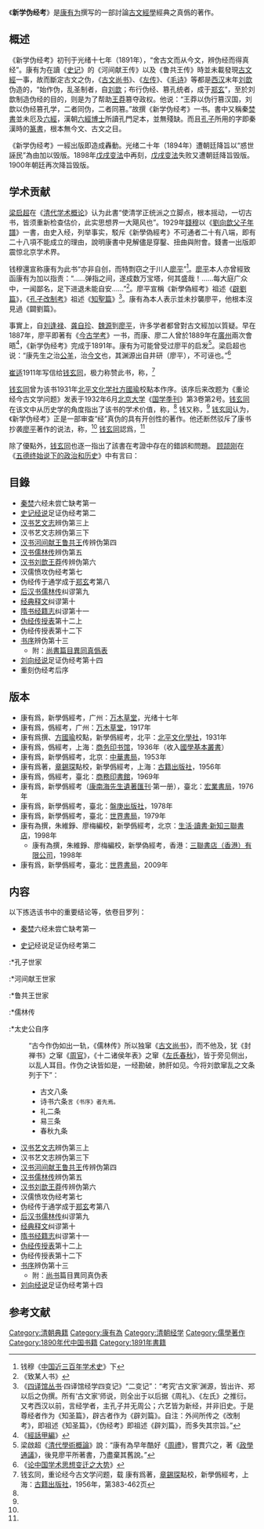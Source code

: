 {{Veil|time=2015-09-12T07:02:55+00:00}}
《'''新学伪经考'''》是[[康有为|康有为]]撰写的一部討論[[古文經學|古文經學]]經典之真僞的著作。

==概述==
{{wikisource|新學僞經考}}
《新学伪经考》初刊于光绪十七年（1891年），“舍古文而从今文，辨伪经而得真经”。康有为在讀《[[史记|史记]]》的《河间献王传》以及《鲁共王传》時並未載發現[[古文經|古文經]]一事，故而斷定古文之伪，《[[古文尚书|古文尚书]]》、《[[左传|左传]]》、《[[毛诗|毛诗]]》等都是[[西汉|西汉]]末年[[刘歆|刘歆]]伪造的，“始作伪，乱圣制者，自[[刘歆|刘歆]]；布行伪经、篡孔统者，成于[[郑玄|郑玄]]”，至於刘歆制造伪经的目的，则是为了帮助[[王莽|王莽]]篡夺政权。他说：“王莽以伪行篡汉国，刘歆以伪经篡孔学，二者同伪，二者同篡。”故撰《新学伪经考》一书。書中又稱秦[[焚書|焚書]]並未厄及[[六經|六經]]，漢朝[[六經博士|六經博士]]所讀孔門足本，並無殘缺。而且[[孔子|孔子]]所用的字即秦漢時的[[篆書|篆書]]，根本無今文、古文之目。

《新学伪经考》一經出版即造成轟動。光绪二十年（1894年）遭朝廷降旨以“惑世誣民”為由加以毁版。1898年[[戊戌变法|戊戌变法]]中再刻，[[戊戌变法|戊戌变法]]失败又遭朝廷降旨毁版。1900年朝廷再次降旨毁版。

==学术贡献==
[[梁启超|梁启超]]在《[[清代学术概论|清代学术概论]]》认为此書“使清学正统派之立脚点，根本摇动，一切古书，皆须重新检查估价，此实思想界一大飓风也”。1929年[[錢穆|錢穆]]以《[[劉向歆父子年譜|劉向歆父子年譜]]》一書，由史入经，列举事实，駁斥《新學偽經考》不可通者二十有八端，即有二十八項不能成立的理由，說明康書中見解儘是穿鑿、扭曲與附會。錢書一出版即震惊北京学术界。

钱穆還宣称康有为此书“亦非自创，而特剽窃之于川人[[廖平|廖平]]”<ref>钱穆《[[中国近三百年学术史|中国近三百年学术史]]》下</ref>。[[廖平|廖平]]本人亦曾經致函康有为加以指责：“……弹指之间，遂成数万宝塔，何其盛哉！……每大庭广众中，一闻鄙名，足下进退未能自安……”<ref>《致某人书》</ref>。廖平宣稱《新學偽經考》祖述《[[辟劉篇|辟劉篇]]》，《[[孔子改制考|孔子改制考]]》祖述《[[知聖篇|知聖篇]]》<ref>《[[四译馆丛书|四译馆丛书]]·四译馆经学四变记》“二变记”：“考究‘古文家’渊源，皆出许、郑以后之伪撰。所有‘古文家’师说，则全出于以后据《周礼》、《左氏》之推衍。又考西汉以前，言经学者，主孔子并无周公；六艺皆为新经，并非旧史。于是尊经者作为《知圣篇》，辟古者作为《辟刘篇》。自注：外间所传之《改制考》，即祖述《知圣篇》，《伪经考》即祖述《辟刘篇》，而多失其宗旨。”</ref>。康有為本人表示並未抄襲廖平，他根本沒見過《闢劉篇》。

事實上，自[[刘逢禄|刘逢禄]]、[[龚自珍|龚自珍]]、[[魏源|魏源]]到[[廖平|廖平]]，许多学者都曾對古文經加以質疑。早在1887年，廖平即著有《[[今古学考|今古学考]]》一书，而康、廖二人曾於1889年在[[廣州|廣州]]兩次會晤<ref>《[[經話甲編|經話甲編]]》</ref>，《新学伪经考》完成于1891年。康有为可能曾受过廖平的启发<ref>梁啟超《[[清代學術概論|清代學術概論]]》說：“康有為早年酷好《[[周禮|周禮]]》，嘗貫穴之，著《[[政學通議|政學通議]]》，後見廖平所著書，乃盡棄其舊說。”</ref>。梁启超也说：“康先生之治[[春秋公羊傳|公羊]]，治[[今文經學|今文]]也，其渊源出自井研（廖平），不可诬也。”<ref>《[[论中国学术思想变迁之大势|论中国学术思想变迁之大势]]》</ref>

[[崔适|崔适]]1911年写信给[[钱玄同|钱玄同]]，极力称赞此书，称，<ref name=qian>钱玄同，重论经今古文学问题，载 康有爲著，[[章錫琛|章錫琛]]點校，新學僞經考，上海：[[古籍出版社|古籍出版社]]，1956年，第383-462页</ref>
{{quote|《新学伪经考》字字精确，自汉以来未有能及之者。}}

{{wikisource|重论经今古文学问题}}
[[钱玄同|钱玄同]]曾为该书1931年[[北平文化学社|北平文化学社]][[方國瑜|方國瑜]]校點本作序。该序后来改题为《重论经今古文学问题》发表于1932年6月[[北京大学|北京大学]]《[[国学季刊|国学季刊]]》第3卷第2号。[[钱玄同|钱玄同]]在该文中从历史学的角度指出了该书的学术价值，称，<ref name=qian/>
{{quote|凡治历史科学，第一步必要的工作是“审查史料的真伪”，简称可曰“辨伪”。}}
钱又称，<ref name=qian/>
{{quote|过去的学术界，是被“宗经”的思想支配的。而自宋以来多数学者所宗之经，则更是杂凑之书，就是流俗所谓[[十三经|十三经]]也者。}}
[[钱玄同|钱玄同]]认为，《新学伪经考》正是一部审查“经”真伪的具有开创性的著作。他还断然驳斥了康书抄袭[[廖平|廖平]]著作的说法，称，<ref name=qian/>
{{quote|我以为康氏政见之好坏，今文经说之然否，那是别一问题。就《新学伪经考》这书而论，断不能与[[廖平|廖平]]的《[[今古学考|今古学考]]》等书相提并论。廖氏之书，东拉西扯，凭臆妄断，拉杂失伦，有如梦呓，正是十足的昏乱思想的代表，和“考证”、“辨伪”这两个词儿断断联接不上。康氏这书，全用清儒的考证方法。——这考证方法是科学的方法，吾友[[胡适|胡适之(适)]]先生曾用很精炼的两句话来说明这方法：“尊重事实，尊重证据”；“大胆的假设，小心的求证”。——他这书证据之充足，诊断之精核，与[[顾炎武|顾炎武]]、[[阎若璩|阎若璩]]、[[戴震|戴震]]、[[钱大昕|钱大昕]]、[[段玉裁|段玉裁]]、[[王念孙|王念孙]]、[[王引之|王引之]]、[[俞樾|俞樾]]、[[黄以周|黄以周]]、[[孙诒让|孙诒让]]、[[章太炎|章太炎（炳麟）]]师、[[王国维|王国维]]诸人的著作相比，决无逊色，而其眼光之敏锐尚犹过之；求诸前代，惟宋之[[郑樵|郑樵]]、[[朱熹|朱熹]]，清之[[姚际恒|姚际恒]]、[[崔述|崔述]]，堪与抗衡耳。}}
[[钱玄同|钱玄同]]認爲，<ref name=qian/>
{{quote|书中最重大的发明有二点：<br>
(1)秦焚六经未尝亡缺；<br>
(2)河间献王及鲁共王无得古文经之事。}}

除了優點外，[[钱玄同|钱玄同]]也逐一指出了該書在考證中存在的錯誤和問題。
{{wikisource|五德终始说下的政治和历史}}
[[顾颉刚|顾颉刚]]在《[[五德终始说下的政治和历史|五德终始说下的政治和历史]]》中有言曰：　　
{{quote|康有为为适应时代需要而提倡“孔教”，以为自己的“变法说”的护符，是一件事；他站在学术史的立场上打破新代出现的伪经传又是一件事。}}

==目錄==
*[[焚書坑儒|秦焚]]六经未尝亡缺考第一
*[[史记|史记]][[经说|经说]]足证伪经考第二
*[[汉书|汉书]][[艺文志|艺文志]]辨伪第三上
*汉书艺文志辨伪第三下
*[[汉书|汉书]][[河间献王|河间献王]][[鲁共王|鲁共王]]传辨伪第四
*[[汉书|汉书]][[儒林传|儒林传]]辨伪第五
*[[汉书|汉书]][[刘歆|刘歆]][[王莽|王莽]]传辨伪第六
*汉儒愤攻伪经考第七
*伪经传于通学成于[[郑玄|郑玄]]考第八
*[[后汉书|后汉书]][[儒林传|儒林传]]纠谬第九
*[[经典释文|经典释文]]纠谬第十
*[[隋书|隋书]][[经籍志|经籍志]]纠谬第十一
*[[伪经传授表|伪经传授表]]第十二上
*伪经传授表第十二下
*[[尚书序|书序]]辨伪第十三
**附：[[尚書篇目異同真僞表|尚書篇目異同真僞表]]
*[[刘向|刘向]][[经说|经说]]足证伪经考第十四
*重刻伪经考后序

==版本==
*康有爲，新學僞經考，广州：[[万木草堂|万木草堂]]，光绪十七年
*康有爲，僞經考，广州：[[万木草堂|万木草堂]]，1917年
*康有爲撰、[[方國瑜|方國瑜]]校點，新學僞經考，北平：[[北平文化學社|北平文化學社]]，1931年
*康有爲，僞經考，上海：[[商务印书馆|商务印书馆]]，1936年（收入[[國學基本叢書|國學基本叢書]]）
*康有爲，新學僞經考，北京：[[中華書局|中華書局]]，1953年
*康有爲著，[[章錫琛|章錫琛]]點校，新學僞經考，上海：[[古籍出版社|古籍出版社]]，1956年
*康有爲，僞經考，臺北：[[台灣商務印書館|商務印書館]]，1969年
*康有爲，新學僞經考（[[康南海先生遺著匯刊|康南海先生遺著匯刊]]·第一册），臺北：[[宏業書局|宏業書局]]，1976年
*康有爲，新學僞經考，臺北：[[盤庚出版社|盤庚出版社]]，1978年
*康有爲，新學僞經考，臺北：[[臺灣世界書局|世界書局]]，1979年
*康有為撰，朱維錚、廖梅編校，新學僞經考，北京：[[生活·讀書·新知三聯書店|生活·讀書·新知三聯書店]]，1998年
**康有為撰，朱維錚、廖梅編校，新學偽經考，香港：[[三聯書店（香港）有限公司|三聯書店（香港）有限公司]]，1998年 
*康有爲，新學僞經考，臺北：[[臺灣世界書局|世界書局]]，2009年

==内容==
以下拣选该书中的重要结论等，依卷目罗列：
{{HideH
|Head         =内容
|HeadStyle    =font-weight:normal;
}}
*[[焚書坑儒|秦焚]]六经未尝亡缺考第一
{{quote|统而计之：其一，博士所职，六经之本具存，[[七十博士|七十博士]]之弟子当有数百，则有数百本诗、书矣，此为六经监本不缺者一；其二，[[丞相|丞相]]所藏，[[李斯|李斯]]所遗，此为六经官本不缺者二；其三，[[御史|御史]]所掌，[[张苍|张苍]]所守，此为六经中秘本不缺者三；其四，孔氏世传，六经本不缺者四；其五，齐、鲁诸生，六经读本不缺者五；其六，[[贾祛|贾祛]]、[[吴公|吴公]]传，六经读本不缺者六；其七，藏书之禁仅四年，不焚之刑仅[[城旦|城旦]]，则天下藏本必甚多，若[[伏生|伏生]]、[[申公|申公]]之伦，天下六经读本不缺者七；其八，经文简约，古者专经在讽诵，不徒在竹帛，则口传本不缺者八。有斯八证，[[六艺|六艺]]不缺，可以见孔子遗书复能完，千岁蔀说可以祛，铁案如山，不能动摇矣。<ref>康有为，新学伪经考，上海：古籍出版社，1956年，第15页</ref>}}
*[[史记|史记]]经说足证伪经考第二
{{quote|虽其书多为刘歆所窜改，而大体明粹，以其说与《[[汉书|汉书]]》相校，真伪具见。孔子六经之传，赖是得存其真。史迁之功，于是大矣。儒林传详传经之人，今以为主，而孔子世家、河间献王、鲁共王世家附焉。窜附之说，并辨于后。<ref>康有为，新学伪经考，上海：古籍出版社，1956年，第16-17页</ref>}}
:*孔子世家
{{quote|史迁所述六经篇章恉义，孔氏世家传授，齐、鲁儒生讲习如此，六经完全，皆无缺失，事理至明。史迁去圣不远，受[[杨何|杨何]]之[[易經|易]]于父[[司馬談|谈]]，问[[尚書_(書籍)|书]]故于[[孔安國|安国]]，闻[[春秋_(史書)|春秋]]于[[董仲舒|董生]]，讲业齐、鲁之都，亲登[[孔子|孔子]]之堂，观藏书、礼器，若少有缺失，寧能不言邪？此为孔子传经存案，可为铁证。<ref>康有为，新学伪经考，上海：古籍出版社，1956年，第18-19页</ref>}}
:*河间献王世家
:*鲁共王世家
{{quote|古文诸伪经，皆托于河间献王、鲁共王，以史迁考之，寥寥仅尔。若有搜遗经之功，立博士之典，史迁尊信[[六艺|六艺]]，岂容遗忽？若谓其未见，则[[左傳|左氏]]乃其精熟援引者，天下遗文古事靡不毕集太史公，不容不见矣。<small>辨详于下。</small>此为无古文之存案，并儒林传考之，古文经之出于伪撰，“铁案如山摇不动，万牛囘首丘山重”矣。<ref>康有为，新学伪经考，上海：古籍出版社，1956年，第19页</ref>}}
:*儒林传
{{quote|按：申公为荀卿再传弟子，高祖至鲁，已能从师而见。辕固生至景帝时罢归，年九十余，当秦时，年已二十余矣。韩生为文帝博士，必为当时耆儒。三家盖皆读秦焚前书者。齐、鲁诸儒生千百，而三家所传，“其归一也”，其为孔子之传确矣。三家之外，史公无一字。此为孔子《诗》学存案，而后有舍三家而言《诗》者，其真伪可引此案决之。}}
{{quote|按：伏生当孝文时，年九十余，计当焚书时，年已六、七十矣。从始皇三十四年焚书之时上推，鲁灭于楚，当庄襄王元年，仅三十七年，正值春申君为相之时。荀卿自齐归春申君，伏生当其时已二三十岁矣，上距孟子亦不过数十年。齐、鲁诸儒生千百，而治《尚书》者唯伏生为首，藏书之禁仅数年，藏书之刑仅城旦，不能害也。然则伏生之《书》为孔子之正传确矣。此为孔子《书》学存案。而后有舍伏生而言《书》者，其真伪可引此案决之。}}
{{quote|按：《礼》以高堂生为最本，而高堂生传《礼》凡十七篇。《孔子世家》所言诸儒习《乡饮》、《大射》在其中，《王制》所言冠、昏、丧、祭、乡、相见在其中，《礼运》、《昏义》所言冠、昏、丧、祭、射、乡、朝、聘在其中。孔子传十余世不绝，诸生以时习《礼》其家，其为孔子之传确矣。此为孔子《礼》学存案。而后有舍高堂生之《礼》而言《礼》者，其真伪可引此案决之。}}
{{quote|《易》不经焚，为完书，上自商瞿为嫡派，下至田何、杨何。太史迁为杨何再传弟子，其为孔子之传尤确矣。此为孔子《易》学存案。而后有舍田何、杨何而言《易》者，其真伪可引此案决之。}}
{{quote|《春秋》但有《公》、《谷》二家。胡母生，孝景时为博士，且以老归矣，其传《春秋》必在秦前。上述《春秋》云“学者多录焉”，则齐、鲁诸生传《春秋》之盛可知。其为孔子之传确矣。此为孔子《春秋》学存案。而后有舍《公》、《谷》，而言《春秋》者，其真伪可引此案决之。}}
{{quote|或疑诸经古文不列学官，以《儒林传》从功令、依博士叙之，其不列学官者，自不能及。释之曰: 若古文为真，《古文逸书》亦不列学官，而《儒林传》已言之。同为不列学官，于《古文逸书》则详之，于《毛诗》、《逸礼》、《周官》、《左传》则略之，岂情理乎？此可一言断也。}}
{{quote|按：史迁述六艺之序，曰：“《诗》、《书》、《礼》、《乐》、《易》、《春秋》。”凡西汉以前之说皆然。……聊举数条例之，从无异说。此为孔门六经之序存案，可为铁证。其有舍史迁《儒林传》，而颠倒其序者，其真伪可引此案决之。}}
:*太史公自序
{{quote|按：……《左传》从《国语》分出，又何疑焉？}}
{{quote|史迁叙六艺之恉，兼及其所受六艺之学，著书之由，见书之故，少则讲业齐、鲁之都，长则续纂太史之职，天下遗文古事咸集，不言孔氏有古文之逸经，则伪经之证殆不足辨也。}}

:“古今作伪如出一轨，《儒林传》所以独窜《[[古文尚书|古文尚书]]》，而不他及，犹《封禅书》之窜《[[周官|周官]]》，《十二诸侯年表》之窜《[[左氏春秋|左氏春秋]]》，皆于旁见侧出，以乱人耳目。作伪之诀皆如是，一经勘破，肺肝如见。今将刘歆窜乱之文条列于下”：
:*古文八条
:*诗书六条<small>言《书序》者先焉。</small>
:*礼二条
:*易三条
:*春秋九条
*[[汉书|汉书]][[艺文志|艺文志]]辨伪第三上
*汉书艺文志辨伪第三下
*[[汉书|汉书]][[河间献王|河间献王]][[鲁共王|鲁共王]]传辨伪第四
*[[汉书|汉书]][[儒林传|儒林传]]辨伪第五
*[[汉书|汉书]][[刘歆|刘歆]][[王莽|王莽]]传辨伪第六
*汉儒愤攻伪经考第七
*伪经传于通学成于[[郑玄|郑玄]]考第八
*[[后汉书|后汉书]][[儒林传|儒林传]]纠谬第九
*[[经典释文|经典释文]]纠谬第十
*[[隋书|隋书]][[经籍志|经籍志]]纠谬第十一
*[[伪经传授表|伪经传授表]]第十二上
*伪经传授表第十二下
*[[尚书序|书序]]辨伪第十三
**附：[[尚书_(书籍)|尚书]]篇目異同真伪表
*[[刘向|刘向]][[经说|经说]]足证伪经考第十四
{{HideF}}

== 参考文献 ==
{{Reflist|25em}}

[[Category:清朝典籍|Category:清朝典籍]]
[[Category:康有為|Category:康有為]]
[[Category:清朝经学|Category:清朝经学]]
[[Category:儒學著作|Category:儒學著作]]
[[Category:1890年代中国书籍|Category:1890年代中国书籍]]
[[Category:1891年書籍|Category:1891年書籍]]